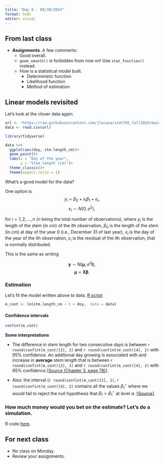 ```yaml
---
title: "Day 6 - 08/30/2024"
format: html
editor: visual
---
```


## From last class
- **Assignments**. A few comments:  
  - Good overall.  
  - `geom_smooth()` is forbidden from now on! Use `stat_function()` instead.  
  - How is a statistical model built.
    - Deterministic function
    - Likelihood function
    - Method of estimation
  
## Linear models revisited  

Let's look at the clover data again. 

```r
url <- "https://raw.githubusercontent.com/jlacasa/stat705_fall2024/main/classes/data/lotus_hw1.csv"
data <- read.csv(url)
```

```r
library(tidyverse)
```

```r
data %>% 
  ggplot(aes(doy, stm.length_cm))+
  geom_point()+
  labs(x = "Day of the year", 
       y = "Stem length (cm)")+
  theme_classic()+
  theme(aspect.ratio = 1)
```

What's a good model for the data?  

One option is 
$$y_i = \beta_0 + x_i \beta_1 + \varepsilon_i, $$
$$\varepsilon_i \sim N(0, \sigma^2),$$

for $i = 1, 2, ..., n$ (n being the total number of observations), where $y_i$ is the length of the stem (in cm) of the $i$th observation, $\beta_0$ is the length of the stem (in cm) at day of the year 0 (i.e., December 31 of last year), $x_i$ is the day of the year of the $i$th observation, $\varepsilon_i$ is the residual of the $i$th observation, that is normally distributed. 

This is the same as writing  

$$\mathbf{y} \sim \text{N}(\boldsymbol{\mu}, \sigma^2\mathbf{I}),$$
$$\boldsymbol{\mu}=\mathbf{X}\boldsymbol{\beta}.$$

### Estimation  

Let's fit the model written above to data. [R script](https://github.com/jlacasa/stat705_fall2024/blob/main/classes/in_class_code/day6_estimation_example.Rmd)

```r
m_cont <- lm(stm.length_cm ~ 1 + doy,  data = data)
```

#### Confidence intervals  

```r
confint(m_cont)
```

**Some interpretations**  

- The difference in stem length for two consecutive days is between `r round(confint(m_cont)[2], 2)` and `r round(confint(m_cont)[4], 2)` with 95\% confidence. 
An additional day growing is associated with and increase in **average** stem length that is between `r round(confint(m_cont)[2], 2)` and `r round(confint(m_cont)[4], 2)` with 95\% confidence.[[Source (Chapter 3, page 78)](https://www.routledge.com/Understanding-Regression-Analysis-A-Conditional-Distribution-Approach/Westfall-Arias/p/book/9780367493516?srsltid=AfmBOoqnIcDRh-a5BdDe-WJfoKZRLmZd5sCEf8P52su9Jm3rLo28gRO3)].  

- Also: the interval (`r round(confint(m_cont)[2], 2)`, `r round(confint(m_cont)[4], 2)` contains all the values $\beta_1^{\star}$ where we would fail to reject the null hypothesis that $\beta_1 = \beta_1^{\star}$ at level $\alpha$. [[Source](https://doi.org/10.1890/13-0590.1)].  



### How much money would you bet on the estimate? Let's do a simulation.  
R code [here](https://github.com/jlacasa/stat705_fall2024/blob/main/classes/in_class_code/day5_simulation_example.qmd).  

## For next class  

- No class on Monday.  
- Review your assignments.

